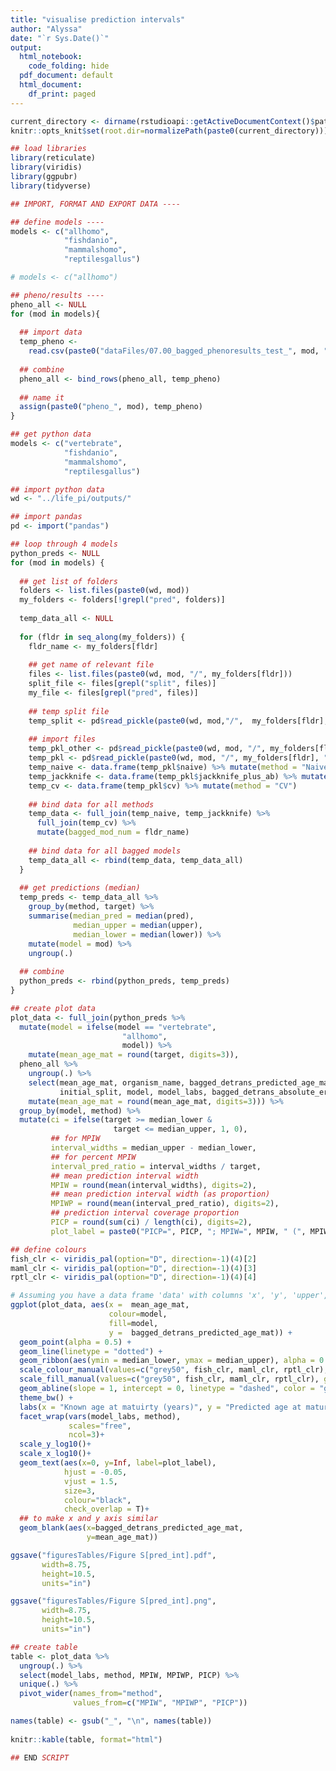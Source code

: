```yaml
---
title: "visualise prediction intervals"
author: "Alyssa"
date: "`r Sys.Date()`"
output:
  html_notebook:
    code_folding: hide
  pdf_document: default
  html_document:
    df_print: paged
---
```


```r
current_directory <- dirname(rstudioapi::getActiveDocumentContext()$path)
knitr::opts_knit$set(root.dir=normalizePath(paste0(current_directory)))
```

```r
## load libraries
library(reticulate)
library(viridis)
library(ggpubr)
library(tidyverse)
```

```r
## IMPORT, FORMAT AND EXPORT DATA ----

## define models ----
models <- c("allhomo",
            "fishdanio", 
            "mammalshomo", 
            "reptilesgallus")

# models <- c("allhomo")

## pheno/results ----
pheno_all <- NULL
for (mod in models){
  
  ## import data
  temp_pheno <- 
    read.csv(paste0("dataFiles/07.00_bagged_phenoresults_test_", mod, ".csv"))
  
  ## combine
  pheno_all <- bind_rows(pheno_all, temp_pheno)
  
  ## name it
  assign(paste0("pheno_", mod), temp_pheno)
}
```

```r
## get python data
models <- c("vertebrate",
            "fishdanio", 
            "mammalshomo", 
            "reptilesgallus")

## import python data
wd <- "../life_pi/outputs/"

## import pandas
pd <- import("pandas")

## loop through 4 models
python_preds <- NULL
for (mod in models) {
  
  ## get list of folders 
  folders <- list.files(paste0(wd, mod))
  my_folders <- folders[!grepl("pred", folders)]
  
  temp_data_all <- NULL
  
  for (fldr in seq_along(my_folders)) {
    fldr_name <- my_folders[fldr]
    
    ## get name of relevant file
    files <- list.files(paste0(wd, mod, "/", my_folders[fldr]))
    split_file <- files[grepl("split", files)]
    my_file <- files[grepl("pred", files)]
    
    ## temp split file
    temp_split <- pd$read_pickle(paste0(wd, mod,"/",  my_folders[fldr], "/", split_file))
    
    ## import files
    temp_pkl_other <- pd$read_pickle(paste0(wd, mod, "/", my_folders[fldr], "/", my_file))
    temp_pkl <- pd$read_pickle(paste0(wd, mod, "/", my_folders[fldr], "/", my_file))[[3]]
    temp_naive <- data.frame(temp_pkl$naive) %>% mutate(method = "Naive")
    temp_jackknife <- data.frame(temp_pkl$jackknife_plus_ab) %>% mutate(method = "Jackknife+ab")
    temp_cv <- data.frame(temp_pkl$cv) %>% mutate(method = "CV")
    
    ## bind data for all methods
    temp_data <- full_join(temp_naive, temp_jackknife) %>%
      full_join(temp_cv) %>%
      mutate(bagged_mod_num = fldr_name)
    
    ## bind data for all bagged models
    temp_data_all <- rbind(temp_data, temp_data_all)
  }
  
  ## get predictions (median)
  temp_preds <- temp_data_all %>%
    group_by(method, target) %>%
    summarise(median_pred = median(pred), 
              median_upper = median(upper),
              median_lower = median(lower)) %>%
    mutate(model = mod) %>%
    ungroup(.)
  
  ## combine
  python_preds <- rbind(python_preds, temp_preds)
}
```

```r
## create plot data 
plot_data <- full_join(python_preds %>%
  mutate(model = ifelse(model == "vertebrate", 
                         "allhomo", 
                         model)) %>%
    mutate(mean_age_mat = round(target, digits=3)), 
  pheno_all %>%
    ungroup(.) %>%
    select(mean_age_mat, organism_name, bagged_detrans_predicted_age_mat, 
           initial_split, model, model_labs, bagged_detrans_absolute_error) %>%
    mutate(mean_age_mat = round(mean_age_mat, digits=3))) %>%
  group_by(model, method) %>%
  mutate(ci = ifelse(target >= median_lower & 
                       target <= median_upper, 1, 0),
         ## for MPIW
         interval_widths = median_upper - median_lower,
         ## for percent MPIW
         interval_pred_ratio = interval_widths / target,
         ## mean prediction interval width
         MPIW = round(mean(interval_widths), digits=2),
         ## mean prediction interval width (as proportion)
         MPIWP = round(mean(interval_pred_ratio), digits=2),
         ## prediction interval coverage proportion
         PICP = round(sum(ci) / length(ci), digits=2), 
         plot_label = paste0("PICP=", PICP, "; MPIW=", MPIW, " (", MPIWP, ")"))
```

```r
## define colours
fish_clr <- viridis_pal(option="D", direction=-1)(4)[2]
maml_clr <- viridis_pal(option="D", direction=-1)(4)[3]
rptl_clr <- viridis_pal(option="D", direction=-1)(4)[4]

# Assuming you have a data frame 'data' with columns 'x', 'y', 'upper', 'lower'
ggplot(plot_data, aes(x =  mean_age_mat,
                      colour=model,
                      fill=model,
                      y =  bagged_detrans_predicted_age_mat)) + 
  geom_point(alpha = 0.5) +
  geom_line(linetype = "dotted") +
  geom_ribbon(aes(ymin = median_lower, ymax = median_upper), alpha = 0.2, linewidth=0) + 
  scale_colour_manual(values=c("grey50", fish_clr, maml_clr, rptl_clr), guide=F)+
  scale_fill_manual(values=c("grey50", fish_clr, maml_clr, rptl_clr), guide=F)+
  geom_abline(slope = 1, intercept = 0, linetype = "dashed", color = "grey70") +
  theme_bw() +
  labs(x = "Known age at matuirty (years)", y = "Predicted age at maturity (years)") +
  facet_wrap(vars(model_labs, method), 
             scales="free",
             ncol=3)+
  scale_y_log10()+
  scale_x_log10()+
  geom_text(aes(x=0, y=Inf, label=plot_label), 
            hjust = -0.05,
            vjust = 1.5,
            size=3,
            colour="black",
            check_overlap = T)+
  ## to make x and y axis similar
  geom_blank(aes(x=bagged_detrans_predicted_age_mat, 
                 y=mean_age_mat))

ggsave("figuresTables/Figure S[pred_int].pdf",
       width=8.75,
       height=10.5,
       units="in")

ggsave("figuresTables/Figure S[pred_int].png",
       width=8.75,
       height=10.5,
       units="in")
```

```r
## create table
table <- plot_data %>%
  ungroup(.) %>%
  select(model_labs, method, MPIW, MPIWP, PICP) %>%
  unique(.) %>%
  pivot_wider(names_from="method",
              values_from=c("MPIW", "MPIWP", "PICP"))

names(table) <- gsub("_", "\n", names(table))
  
knitr::kable(table, format="html")
```

```r
## END SCRIPT
```


